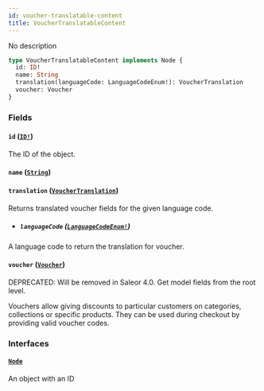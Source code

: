 ```yaml
---
id: voucher-translatable-content
title: VoucherTranslatableContent
---
```


No description

```graphql
type VoucherTranslatableContent implements Node {
  id: ID!
  name: String
  translation(languageCode: LanguageCodeEnum!): VoucherTranslation
  voucher: Voucher
}
```

### Fields

#### `id` ([`ID!`](../../../developer/api-reference/scalars/id))

The ID of the object.

#### `name` ([`String`](../../../developer/api-reference/scalars/string))

#### `translation` ([`VoucherTranslation`](../../../developer/api-reference/objects/voucher-translation))

Returns translated voucher fields for the given language code.

- ##### `languageCode` ([`LanguageCodeEnum!`](../../../developer/api-reference/enums/language-code-enum))

A language code to return the translation for voucher.

#### `voucher` ([`Voucher`](../../../developer/api-reference/objects/voucher))

<span class="badge badge--warning">DEPRECATED: Will be removed in Saleor 4.0. Get model fields from the root level.</span>

Vouchers allow giving discounts to particular customers on categories, collections or specific products. They can be used during checkout by providing valid voucher codes.

### Interfaces

#### [`Node`](../../../developer/api-reference/interfaces/node)

An object with an ID
